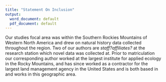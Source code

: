 ```yaml
---
title: "Statement On Inclusion"
output:
  word_document: default
  pdf_document: default
---
```


Our studies focal area was within the Southern Rockies Mountains of Western North America and drew on natural history data collected throughout the region. 
Two of our authors are *staff?affiliates?* at the research station which novel data was collected at. 
Prior to matriculation our corresponding author worked at the largest institute for applied ecology in the Rocky Mountains, and has since worked as a contractor for the largest land management agency in the United States and is both based in and works in this geographic area. 
